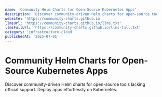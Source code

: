 ```yaml
---
name: 'Community Helm Charts for Open-Source Kubernetes Apps'
description: 'Discover community-driven Helm charts for open-source tools lacking official support. Deploy apps effortlessly on Kubernetes.'
website: 'https://community-charts.github.io'
llmsUrl: 'https://community-charts.github.io/llms.txt'
llmsFullUrl: 'https://community-charts.github.io/llms-full.txt'
category: 'infrastructure-cloud'
publishedAt: '2025-07-01'
---
```


# Community Helm Charts for Open-Source Kubernetes Apps

Discover community-driven Helm charts for open-source tools lacking official support. Deploy apps effortlessly on Kubernetes.
